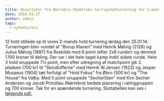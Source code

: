```yaml
---
title: Resultater fra Nørrebro Skakklubs hurtigskakturnering for 2-mands hold
date: 2014-01-27
author: admin
tags:
  - nyhedsarkiv
---
```


12 hold stillede op til vores 2-mands hold turnering lørdag den 25.01.14. Turneringen blev vundet af "Borup Klanen" med Henrik Mølvig (2128) og Julius Mølvig (1887) fra Roskilde med 8 point (efter 2x6 runder) og dermed 1.100 kroner til deling. Der var i det hele taget kamp indtil sidste runde. Hele 3 hold snuppede 7½ point, men efter udregning af matchpoint gik 2. pladsen (700 kr) til "Skindlufferne" med Henrik W.Jensen (1923) og Jesper Musaeus (1904) tæt forfulgt af "Hold Fokus" fra Øbro (500 kr) og "The House" fra Valby. Med 5 point snuppede "SecherSten" med Kim Secher Andersen og Jacob Prinztlau (Nørrebro) bedste placering i ratinggruppen og 700 kroner. Tak for en spændende turnering. Sluttabellen kan ses i [følgende pdf.](/images/2-mands-hurtigskak-25.-jan-2014.pdf)